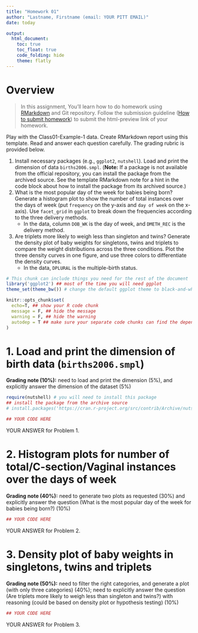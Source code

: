 ---
title: "Homework 01"
author: "Lastname, Firstname (email: YOUR PITT EMAIL)"
date: today

output:
  html_document:
    toc: true
    toc_float: true
    code_folding: hide
    theme: flatly
---

# Overview

> In this assignment, You'll learn how to do homework using [RMarkdown](http://rmarkdown.rstudio.com) and Git repository. Follow the submission guideline ([How to submit homework](https://yurulin.github.io/class-data-mining/assignment/homework_instruction.html)) to submit the html-preview link of your homework.

Play with the Class01-Example-1 data. Create RMarkdown report using this template. Read and answer each question carefully. The grading rubric is provided below.

1. Install necessary packages (e.g., `ggplot2`, `nutshell`). Load and print the dimension of data `births2006.smpl`. (**Note:** If a package is not available from the official repository, you can install the package from the archived source. See the template RMarkdown note for a hint in the code block about how to install the package from its archived source.)
2. What is the most popular day of the week for babies being born? Generate a histogram plot to show the number of total instances over the days of week (put `frequency` on the y-axis and `day of week` on the x-axis). Use `facet_grid` in `ggplot` to break down the frequencies according to the three delivery methods. 
    + In the data, column `DOB_WK` is the day of week, and `DMETH_REC` is the delivery method.
3. Are triplets more likely to weigh less than singleton and twins? Generate the density plot of baby weights for singletons, twins and triplets to compare the weight distributions across the three conditions. Plot the three density curves in one figure, and use three colors to differentiate the density curves. 
    + In the data, `DPLURAL` is the multiple-birth status.

```{r document_setup, echo=F, message=F, warning=F}
# This chunk can include things you need for the rest of the document
library('ggplot2') ## most of the time you will need ggplot
theme_set(theme_bw()) # change the default ggplot theme to black-and-white

knitr::opts_chunk$set(
  echo=T, ## show your R code chunk
  message = F, ## hide the message
  warning = F, ## hide the warning
  autodep = T ## make sure your separate code chunks can find the dependencies (from other code chunk)
)
```

# 1. Load and print the dimension of birth data (`births2006.smpl`)
**Grading note (10%):** need to load and print the dimension (5%), and explicitly answer the dimension of the dataset (5%)


```{r}
require(nutshell) # you will need to install this package
## install the package from the archive source
# install.packages('https://cran.r-project.org/src/contrib/Archive/nutshell/nutshell_1.02.tar.gz',repo=NULL, type="source")

## YOUR CODE HERE
```

YOUR ANSWER for Problem 1.

# 2. Histogram plots for number of total/C-section/Vaginal instances over the days of week
**Grading note (40%):** need to generate two plots as requested (30%) and explicitly answer the question (What is the most popular day of the week for babies being born?) (10%)

```{r}
## YOUR CODE HERE
```

YOUR ANSWER for Problem 2.

# 3. Density plot of baby weights in singletons, twins and triplets
**Grading note (50%):** need to filter the right categories, and generate a plot (with only three categories) (40%); need to explicitly answer the question (Are triplets more likely to weigh less than singleton and twins?) with reasoning (could be based on density plot or hypothesis testing) (10%)

```{r}
## YOUR CODE HERE
```

YOUR ANSWER for Problem 3.
